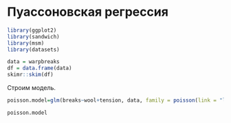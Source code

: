 # Пуассоновская регрессия {#poisreg}

```r
library(ggplot2)
library(sandwich)
library(msm)
library(datasets)
```


```r
data = warpbreaks
df = data.frame(data)
skimr::skim(df)
```

Строим модель.
```r
poisson.model=glm(breaks~wool+tension, data, family = poisson(link = "log"))

poisson.model
```